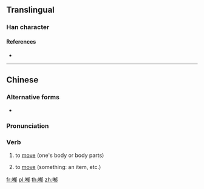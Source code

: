 ==Translingual==

===Han character===
{{Han char|rn=30|rad=口|as=09|sn=12|four=|canj=RKBL|ids=⿰口郁}}

====References====
* {{Han ref|kx=0198.140|dkj=03930|dj=0420.030|hdz=10638.100|uh=5590|ud=21904}}

----
==Chinese==
{{zh-forms}}

===Alternative forms===
* {{zh-l|郁}}

===Pronunciation===
{{zh-pron
|m=yù
|c=juk1
|h=pfs=
|md=
|mn=
|w=
|cat=v
}}

===Verb===
{{zh-verb}}

# {{cx|Cantonese|lang=zh}} to [[move]] (one's body or body parts)
#: {{zh-usex|唔好 喐！|Don't move!|C}}
# {{cx|Cantonese|lang=zh}} to [[move]] (something: an item, etc.)
#: {{zh-usex|唔好 喐 佢！|Don't touch that!|C}}
<!--
# to [[touch]]
# to [[hit]]
-->

[[fr:喐]]
[[pl:喐]]
[[th:喐]]
[[zh:喐]]